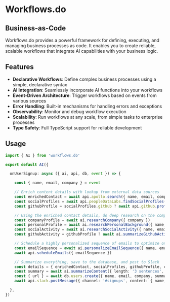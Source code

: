 # Workflows.do

## Business-as-Code

Workflows.do provides a powerful framework for defining, executing, and managing business processes as code. It enables you to create reliable, scalable workflows that integrate AI capabilities with your business logic.

## Features

- **Declarative Workflows**: Define complex business processes using a simple, declarative syntax
- **AI Integration**: Seamlessly incorporate AI functions into your workflows
- **Event-Driven Architecture**: Trigger workflows based on events from various sources
- **Error Handling**: Built-in mechanisms for handling errors and exceptions
- **Observability**: Monitor and debug workflow execution
- **Scalability**: Run workflows at any scale, from simple tasks to enterprise processes
- **Type Safety**: Full TypeScript support for reliable development

## Usage

```typescript
import { AI } from 'workflows.do'

export default AI({

  onUserSignup: async ({ ai, api, db, event }) => {

    const { name, email, company } = event

    // Enrich content details with lookup from external data sources
    const enrichedContact = await api.apollo.search({ name, email, company })
    const socialProfiles = await api.peopleDataLabs.findSocialProfiles({ name, email, company })
    const githubProfile = socialProfiles.github ? await api.github.profile({ name, email, company, profile: socialProfiles.github }) : undefined

    // Using the enriched contact details, do deep research on the company and personal background
    const companyProfile = await ai.researchCompany({ company })
    const personalProfile = await ai.researchPersonalBackground({ name, email, enrichedContact })
    const socialActivity = await ai.researchSocialActivity({ name, email, enrichedContact, socialProfiles })
    const githubActivity = githubProfile ? await ai.summarizeGithubActivity({ name, email, enrichedContact, githubProfile }) : undefined

    // Schedule a highly personalized sequence of emails to optimize onboarding and activation
    const emailSequence = await ai.personalizeEmailSequence({ name, email, company, personalProfile, socialActivity, companyProfile, githubActivity })
    await api.scheduleEmails({ emailSequence })

    // Summarize everything, save to the database, and post to Slack
    const details = { enrichedContact, socialProfiles, githubProfile, companyProfile, personalProfile, socialActivity, githubActivity, emailSequence }
    const summary = await ai.summarizeContent({ length: '3 sentences', name, email, company, ...details })
    const { url } = await db.users.create({ name, email, company, summary, ...details })
    await api.slack.postMessage({ channel: '#signups', content: { name, email, company, summary, url } })

  },
})
```
